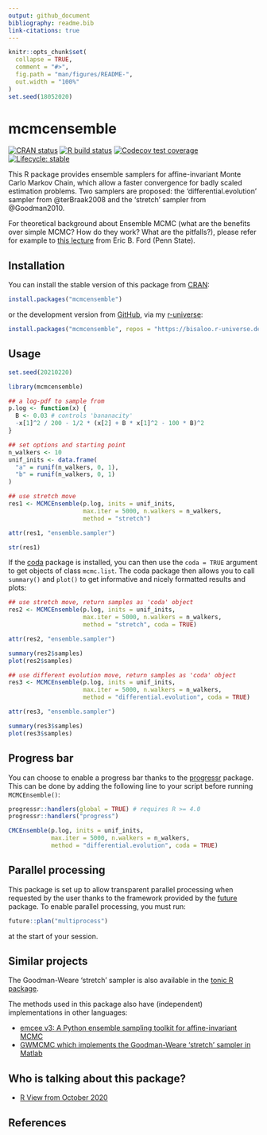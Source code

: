 ```yaml
---
output: github_document
bibliography: readme.bib
link-citations: true
---
```


<!-- README.md is generated from README.Rmd. Please edit that file -->

```r
knitr::opts_chunk$set(
  collapse = TRUE,
  comment = "#>",
  fig.path = "man/figures/README-",
  out.width = "100%"
)
set.seed(18052020)
```

# mcmcensemble

<!-- badges: start -->
[![CRAN status](https://www.r-pkg.org/badges/version-ago/mcmcensemble)](https://CRAN.R-project.org/package=mcmcensemble)
[![R build status](https://github.com/Bisaloo/mcmcensemble/workflows/R-CMD-check/badge.svg)](https://github.com/Bisaloo/mcmcensemble/actions)
[![Codecov test coverage](https://codecov.io/gh/Bisaloo/mcmcensemble/branch/master/graph/badge.svg)](https://codecov.io/gh/Bisaloo/mcmcensemble?branch=master)
[![Lifecycle: stable](https://img.shields.io/badge/lifecycle-stable-brightgreen.svg)](https://lifecycle.r-lib.org/articles/stages.html)

This R package provides ensemble samplers for affine-invariant Monte Carlo
Markov Chain, which allow a faster convergence for badly scaled estimation
problems. Two samplers are proposed: the 'differential.evolution' sampler from
@terBraak2008 and the 'stretch' sampler from @Goodman2010.

For theoretical background about Ensemble MCMC (what are the benefits over
simple MCMC? How do they work? What are the pitfalls?), please refer for example to 
[this lecture](https://doi.org/10.26207/46za-m573) from Eric B. Ford (Penn State).

## Installation

You can install the stable version of this package from 
[CRAN](https://cran.r-project.org/package=mcmcensemble):

```r
install.packages("mcmcensemble")
```

or the development version from [GitHub](https://github.com/bisaloo), via my 
[r-universe](https://bisaloo.r-universe.dev/):

```r
install.packages("mcmcensemble", repos = "https://bisaloo.r-universe.dev")
```

## Usage

```r
set.seed(20210220)
```

```r
library(mcmcensemble)

## a log-pdf to sample from
p.log <- function(x) {
  B <- 0.03 # controls 'bananacity'
  -x[1]^2 / 200 - 1/2 * (x[2] + B * x[1]^2 - 100 * B)^2
}

## set options and starting point
n_walkers <- 10
unif_inits <- data.frame(
  "a" = runif(n_walkers, 0, 1),
  "b" = runif(n_walkers, 0, 1)
)

## use stretch move
res1 <- MCMCEnsemble(p.log, inits = unif_inits,
                     max.iter = 5000, n.walkers = n_walkers,
                     method = "stretch")

attr(res1, "ensemble.sampler")

str(res1)
```

If the [coda](https://cran.r-project.org/package=coda) package is installed,
you can then use the `coda = TRUE` argument to get objects of class `mcmc.list`.
The coda package then allows you to call `summary()` and `plot()` to get 
informative and nicely formatted results and plots:

```r
## use stretch move, return samples as 'coda' object
res2 <- MCMCEnsemble(p.log, inits = unif_inits,
                     max.iter = 5000, n.walkers = n_walkers,
                     method = "stretch", coda = TRUE)

attr(res2, "ensemble.sampler")

summary(res2$samples)
plot(res2$samples)
```

```r
## use different evolution move, return samples as 'coda' object
res3 <- MCMCEnsemble(p.log, inits = unif_inits,
                     max.iter = 5000, n.walkers = n_walkers,
                     method = "differential.evolution", coda = TRUE)

attr(res3, "ensemble.sampler")

summary(res3$samples)
plot(res3$samples)
```

## Progress bar

You can choose to enable a progress bar thanks to the 
[progressr](https://cran.r-project.org/package=progressr) package. This can be 
done by adding the following line to your script before running 
`MCMCEnsemble()`:

```r
progressr::handlers(global = TRUE) # requires R >= 4.0
progressr::handlers("progress")

CMCEnsemble(p.log, inits = unif_inits,
            max.iter = 5000, n.walkers = n_walkers,
            method = "differential.evolution", coda = TRUE)
```


## Parallel processing

This package is set up to allow transparent parallel processing when requested 
by the user thanks to the framework provided by the 
[future](https://cran.r-project.org/package=future) package. To enable parallel 
processing, you must run:

```r
future::plan("multiprocess")
```

at the start of your session.

## Similar projects

The Goodman-Weare 'stretch' sampler is also available in the [tonic R package](https://github.com/svdataman/tonic).
 
The methods used in this package also have (independent) implementations in 
other languages:

- [emcee v3: A Python ensemble sampling toolkit for affine-invariant MCMC](https://doi.org/10.21105/joss.01864)
- [GWMCMC which implements the Goodman-Weare 'stretch' sampler in Matlab](https://github.com/grinsted/gwmcmc)

## Who is talking about this package?

- [R View from October 2020](https://rviews.rstudio.com/2020/11/19/october-2020-top-40-new-cran-packages/)

## References
